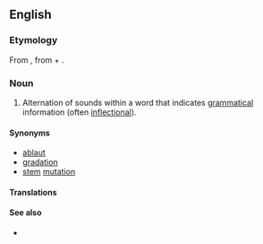 ==English==

===Etymology===
From {{der|en|fr|apophonie}}, from {{m|fr|apo-}} + {{der|en|grc|φωνή||sound|sc=polytonic}}.

===Noun===
{{en-noun|~|apophonies}}

# {{lb|en|phonetics}} Alternation of sounds within a word that indicates [[grammatical]] information (often [[inflectional]]).

====Synonyms====
* [[ablaut]]
* [[gradation]]
* [[stem]] [[mutation]]

====Translations====
{{trans-see|alternation of sounds within a word|ablaut}}

====See also====
* {{pedialite}}